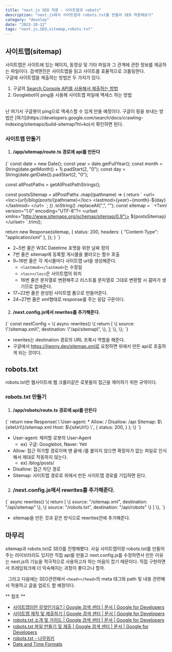 ```yaml
---
title: "next.js SEO 적용 - 사이트맵과 robots"
description: "next.js에서 사이트맵과 robots.txt를 만들어 SEO 적용해보기"
category: "develop"
date: "2023-10-12"
tags: "next.js,SEO,sitemap,robots.txt"
---
```


## 사이트맵(sitemap)
사이트맵은 사이트에 있는 페이지, 동영상 및 기타 파일과 그 관계에 관한 정보를 제공하는 파일이다.
검색엔진은 사이트맵을 읽고 사이트를 효율적으로 크롤링한다.<br/>
구글에 사이트맵을 제출하는 방법은 두 가지가 있다.

1. 구글의 [Search Console API를 사용해서 제출하는 방법](https://developers.google.com/webmaster-tools/v1/sitemaps/submit?hl=ko)
2. Googlebot이 ping을 사용해 사이트맵 파일에 액세스 하는 방법

<br/>
난 여기서 구글봇이 ping으로 액세스할 수 있게 만들 예정이다.
구글이 핑을 보내는 방법은 [여기](https://developers.google.com/search/docs/crawling-indexing/sitemaps/build-sitemap?hl=ko)서 확인하면 된다.

### 사이트맵 만들기

1. #### /app/sitemap/route.ts 경로에 api를 만든다

<CodeBlock language="javascript" title="/app/sitemap/route.ts">
{`
  const date = new Date();
  const year = date.getFullYear();
  const month = String(date.getMonth() + 1).padStart(2, "0");
  const day = String(date.getDate()).padStart(2, "0");

  const allPostPaths = getAllPostPathStrings();

  const postsSitemap = allPostPaths
    .map((pathname) => \{
      return \`
      \<url\>
        \<loc\>$\{url\}/blog/posts/$\{pathname\}\</loc\>
        \<lastmod\>$\{year\}-$\{month\}-$\{day\}\</lastmod\>
      \</url\>
    \`;
    \})
    .toString()
    .replaceAll(",", "");
  const sitemap = \`
      \<?xml version="1.0" encoding="UTF-8"?\>
        \<urlset xmlns="http://www.sitemaps.org/schemas/sitemap/0.9"\>
            $\{postsSitemap\}
        \</urlset\>
    \`.trim();

  return new Response(sitemap, \{
    status: 200,
    headers: \{ "Content-Type": "application/xml" \},
  \});
}
`}
</CodeBlock>

- 2~5번 줄은 W3C Datetime 포맷을 위한 날짜 정의
- 7번 줄은 sitemap에 등록할 게시물을 불러오는 함수 호출
- 9~16번 줄은 각 게시물마다 사이트맵 url을 생성해준다.
  - `<lastmod></lastmod>`는 수정일
  - `<loc></loc>`은 사이트맵의 위치
  - 16번 줄은 문자열로 변환해주고 리스트를 문자열로 그대로 변환할 시 콤마가 생기므로 없애준다.
- 17~22번 줄은 완성된 사이트맵 폼으로 만들어준다.
- 24~27번 줄은 xml형태로 response를 주는 응답 구문이다.

2. #### /next.config.js에서 rewrites를 추가해준다.

<CodeBlock language="javascript" title="/next.config.js">
{`
const nextConfig = \{
  async rewrites() \{
    return [
      \{
        source: \"/sitemap.xml\",
        destination: \"/api/sitemap\",
      \},
    ];
  \},
\};
`}
</CodeBlock>

- rewrites는 destination 경로의 URL 프록시 역할을 해준다.
- 구글에서 https://jiwony.dev/sitemap.xml로 요청하면 위에서 만든 api로 호출하게 되는 것이다.

## robots.txt
robots.txt란 웹사이트에 웹 크롤러같은 로봇들의 접근을 제어하기 위한 규약이다.

### robots.txt 만들기

1. #### /app/robots/route.ts 경로에 api를 만든다

<CodeBlock language="javascript" title="/app/robots/route.ts">
{`
  return new Response(
    \`User-agent: *
Allow: /
Disallow: /api
Sitemap: $\{siteUrl\}/sitemap.xml
Host: $\{siteUrl\}
  \`,
    {
      status: 200,
    }
  );
\}
`}
</CodeBlock>

- User-agent: 제어할 로봇의 User-Agent
  - ex) 구글: Googlebot, Naver: Yeti
- Allow: 접근 허가할 경로이며 맨 끝에 /를 붙이지 않으면 확장자가 없는 파일로 인식해서 제대로 작동하지 않는다.
  - ex) /blog/posts/
- Disallow: 접근 차단 경로
- Sitemap: 사이트맵 경로로 위에서 만든 사이트맵 경로를 기입하면 된다.

2. ### /next.config.js에서 rewrites를 추가해준다.

<CodeBlock language="javascript" title="/next.config.js">
{`
async rewrites() \{
    return [
      \{
        source: "/sitemap.xml",
        destination: "/api/sitemap"
      \},
      \{
        source: "/robots.txt",
        destination: "/api/robots"
      \}
    ]
  \},
`}
</CodeBlock>

- sitemap을 만든 것과 같은 방식으로 rewrites안에 추가해준다.

## 마무리

sitemap과 robots.txt로 SEO를 진행해봤다.
사실 사이트맵이랑 robots.txt를 만들어주는 라이브러리도 있지만 직접 api를 만들고 next.config.js를 수정하면서 만든 이유는
next.js의 기능을 적극적으로 사용하고자 하는 마음이 컸기 때문이다.
직접 구현하면서 프레임워크에 더 익숙해지는 과정이 좋다고나 할까.

&nbsp;
그리고 다음에는 SEO관련해서 `<head></head>`의 meta 태그와 path 및 내용 관련해서 적용하고 글을 업로드 할 예정이다.

** 참조 **

- [사이트맵이란 무엇인가요? | Google 검색 센터 | 문서 | Google for Developers](https://developers.google.com/search/docs/crawling-indexing/sitemaps/overview?hl=ko)
- [사이트맵 제작 및 제출하기 | Google 검색 센터 | 문서 | Google for Developers](https://developers.google.com/search/docs/crawling-indexing/sitemaps/build-sitemap?hl=ko)
- [robots.txt 소개 및 가이드 | Google 검색 센터 | 문서 | Google for Developers](https://developers.google.com/search/docs/crawling-indexing/robots/intro?hl=ko)
- [robots.txt 파일 만들기 및 제출 | Google 검색 센터 | 문서 | Google for Developers](https://developers.google.com/search/docs/crawling-indexing/robots/create-robots-txt?hl=ko)
- [robots.txt - 나무위키](https://namu.wiki/w/robots.txt)
- [Date and Time Formats](https://www.w3.org/TR/NOTE-datetime)
